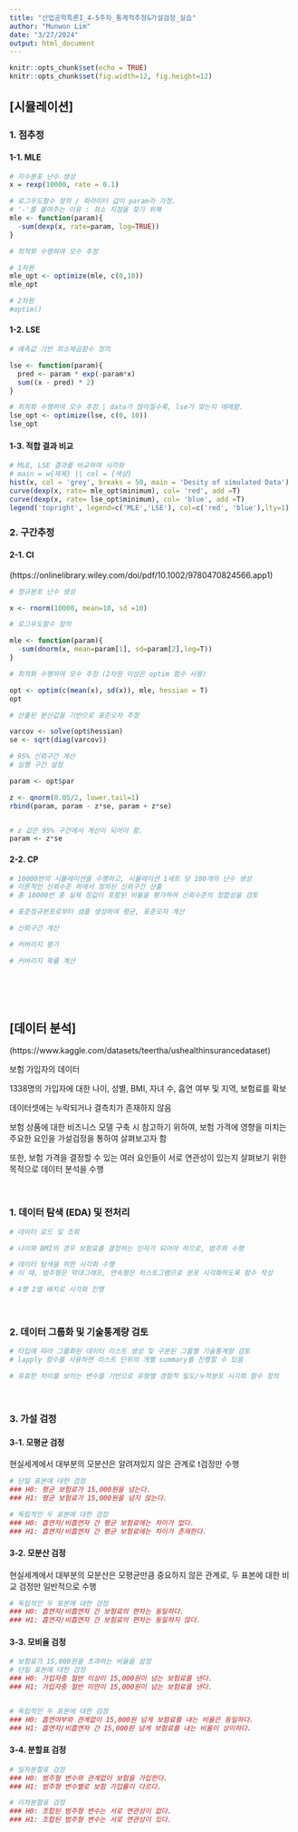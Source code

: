 ```yaml
---
title: "산업공학특론I_4-5주차_통계적추정&가설검정_실습"
author: "Munwon Lim"
date: "3/27/2024"
output: html_document
---
```


```r
knitr::opts_chunk$set(echo = TRUE)
knitr::opts_chunk$set(fig.width=12, fig.height=12)
```

## [시뮬레이션]

### 1. 점추정
#### 1-1. MLE
```r
# 지수분포 난수 생성
x = rexp(10000, rate = 0.1)

# 로그우도함수 정의 / 파라미터 값이 param라 가정. 
# '-'를 붙여주는 이유 : 최소 지점을 찾기 위해
mle <- function(param){
  -sum(dexp(x, rate=param, log=TRUE))
} 

# 최적화 수행하여 모수 추정

# 1차원
mle_opt <- optimize(mle, c(0,10))
mle_opt 

# 2차원
#optim()

```


#### 1-2. LSE
```r
# 예측값 기반 최소제곱함수 정의

lse <- function(param){
  pred <- param * exp(-param*x)
  sum((x - pred) * 2)
}

# 최적화 수행하여 모수 추정 | data가 많아질수록, lse가 맞는지 애매함.
lse_opt <- optimize(lse, c(0, 10))
lse_opt

```

#### 1-3. 적합 결과 비교
```r
# MLE, LSE 결과를 비교하여 시각화
# main = w{제목} || col = {색상}
hist(x, col = 'grey', breaks = 50, main = 'Desity of simulated Data')
curve(dexp(x, rate= mle_opt$minimum), col= 'red', add =T)
curve(dexp(x, rate= lse_opt$minimum), col= 'blue', add =T)
legend('topright', legend=c('MLE','LSE'), col=c('red', 'blue'),lty=1)

```


### 2. 구간추정

#### 2-1. CI
(https://onlinelibrary.wiley.com/doi/pdf/10.1002/9780470824566.app1)

```r
# 정규분포 난수 생성

x <- rnorm(10000, mean=10, sd =10)

# 로그우도함수 정의

mle <- function(param){
  -sum(dnorm(x, mean=param[1], sd=param[2],log=T))
}

# 최적화 수행하여 모수 추정 (2차원 이상은 optim 함수 사용)

opt <- optim(c(mean(x), sd(x)), mle, hessian = T)
opt

# 산출된 분산값을 기반으로 표준오차 추정

varcov <- solve(opt$hessian)
se <- sqrt(diag(varcov))

# 95% 신뢰구간 계산
# 실행 구간 설정

param <- opt$par

z <- qnorm(0.05/2, lower.tail=1)
rbind(param, param - z*se, param + z*se)


# z 값은 95% 구간에서 계산이 되어야 함. 
param <- z*se

```

#### 2-2. CP
```r
# 10000번의 시뮬레이션을 수행하고, 시뮬레이션 1세트 당 100개의 난수 생성
# 이론적인 신뢰수준 하에서 정의된 신뢰구간 산출
# 총 10000번 중 실제 참값이 포함된 비율을 평가하여 신뢰수준의 정합성을 검토

# 표준정규분포로부터 샘플 생성하여 평균, 표준오차 계산

# 신뢰구간 계산

# 커버리지 평가

# 커버리지 확률 계산

```

<br>
<br>
<br>

## [데이터 분석]

(https://www.kaggle.com/datasets/teertha/ushealthinsurancedataset)

보험 가입자의 데이터

1338명의 가입자에 대한 나이, 성별, BMI, 자녀 수, 흡연 여부 및 지역, 보험료를 확보

데이터셋에는 누락되거나 결측치가 존재하지 않음

보험 상품에 대한 비즈니스 모델 구축 시 참고하기 위하여, 보험 가격에 영향을 미치는 주요한 요인을 가설검정을 통하여 살펴보고자 함

또한, 보험 가격을 결정할 수 있는 여러 요인들이 서로 연관성이 있는지 살펴보기 위한 목적으로 데이터 분석을 수행

<br>

### 1. 데이터 탐색 (EDA) 및 전처리
```r

# 데이터 로드 및 조회

# 나이와 BMI의 경우 보험료를 결정하는 인자가 되어야 하므로, 범주화 수행

# 데이터 탐색을 위한 시각화 수행
# 이 때, 범주형은 막대그래프, 연속형은 히스토그램으로 분포 시각화하도록 함수 작성

# 4행 2열 배치로 시각화 진행
```

<br>

### 2. 데이터 그룹화 및 기술통계량 검토
```r
# 타입에 따라 그룹화된 데이터 리스트 생성 및 구분된 그룹별 기술통계량 검토
# lapply 함수를 사용하면 리스트 단위의 개별 summary를 진행할 수 있음

# 유효한 차이를 보이는 변수를 기반으로 유형별 경험적 밀도/누적분포 시각화 함수 정의

```

<br>

### 3. 가설 검정

#### 3-1. 모평균 검정

현실세계에서 대부분의 모분산은 알려져있지 않은 관계로 t검정만 수행

```r
# 단일 표본에 대한 검정
### H0: 평균 보험료가 15,000원을 넘는다.
### H1: 평균 보험료가 15,000원을 넘지 않는다.

# 독립적인 두 표본에 대한 검정
### H0: 흡연자/비흡연자 간 평균 보험료에는 차이가 없다.
### H1: 흡연자/비흡연자 간 평균 보험료에는 차이가 존재한다.

```

#### 3-2. 모분산 검정

현실세계에서 대부분의 모분산은 모평균만큼 중요하지 않은 관계로, 두 표본에 대한 비교 검정만 일반적으로 수행

```r
# 독립적인 두 표본에 대한 검정
### H0: 흡연자/비흡연자 간 보험료의 편차는 동일하다.
### H1: 흡연자/비흡연자 간 보험료의 편차는 동일하지 않다.

```


#### 3-3. 모비율 검정
```r
# 보험료가 15,000원을 초과하는 비율을 설정
# 단일 표본에 대한 검정
### H0: 가입자중 절반 이상이 15,000원이 넘는 보험료를 낸다.
### H1: 가입자중 절반 미만이 15,000원이 넘는 보험료를 낸다.


# 독립적인 두 표본에 대한 검정
### H0: 흡연여부와 관계없이 15,000원 넘게 보험료를 내는 비율은 동일하다.
### H1: 흡연자/비흡연자 간 15,000원 넘게 보험료를 내는 비율이 상이하다.


```

#### 3-4. 분할표 검정
```r
# 일차분할표 검정
### H0: 범주형 변수와 관계없이 보험을 가입한다.
### H1: 범주형 변수별로 보험 가입률이 다르다.

# 이차분할표 검정
### H0: 조합된 범주형 변수는 서로 연관성이 없다.
### H1: 조합된 범주형 변수는 서로 연관성이 있다.

```
